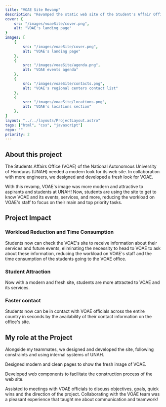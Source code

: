 ```yaml
---
title: "VOAE Site Revamp"
description: "Revamped the static web site of the Student's Affair Office at UNAH! Designed a modern site for VOAE's presentation. Get to know about my collaboration with VOAE!"
cover: {
    src: "/images/voaeSite/cover.png",
    alt: "VOAE's landing page"
}
images: [
    {
        src: "/images/voaeSite/cover.png",
        alt: "VOAE's landing page"
    },
    {
        src: "/images/voaeSite/agenda.png",
        alt: "VOAE events agenda"
    },
    {
        src: "/images/voaeSite/contacts.png",
        alt: "VOAE's regional centers contact list"
    },
    {
        src: "/images/voaeSite/locations.png",
        alt: "VOAE's locations section"
    },
]
layout: "../../layouts/ProjectLayout.astro" 
tags: ["html", "css", "javascript"]
repo: ""
priority: 2
---
```


## About this project

The Students Affairs Office (VOAE) of the National Autonomous University of Honduras (UNAH) needed a modern look for its web site. In collaboration with more engineers, we designed and developed a fresh look for VOAE.

With this revamp, VOAE's image was more modern and attractive to aspirants and students at UNAH! Now, students are using the site to get to know VOAE and its events, services, and more, reducing the workload on VOAE's staff to focus on their main and top priority tasks.

## Project Impact

### Workload Reduction and Time Consumption
Students now can check the VOAE's site to receive information about their services and future events, eliminating the necessity to head to VOAE to ask about these information, reducing the workload on VOAE's staff and the time consumption of the students going to the VOAE office.

### Student Attraction
Now with a modern and fresh site, students are more attracted to VOAE and its services.

### Faster contact
Students now can be in contact with VOAE officials across the entire country in seconds by the availability of their contact information on the office's site.


## My role at the Project
Alongside my teammates, we designed and developed the site, following constraints and using internal systems of UNAH.

<span class="text-primary font-semibold">Designed</span> modern and clean pages to show the fresh image of VOAE.

<span class="text-primary font-semibold">Developed</span> web components to facilitate the construction process of the web site.

<span class="text-primary font-semibold">Assisted</span> to meetings with VOAE officials to discuss objectives, goals, quick wins and the direction of the project. Collaborating with the VOAE team was a pleasant experience that taught me about communication and teamwork!